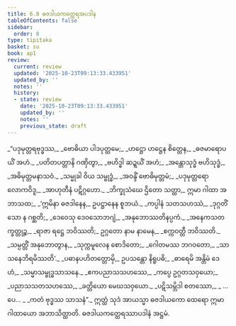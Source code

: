 ```yaml
---
title: 6.8 ဓဇဒါယကတ္ထေရအပဒါန
tableOfContents: false
sidebar:
  order: 8
type: tipitaka
basket: su
book: ap1
review:
  current: review
  updated: '2025-10-23T09:13:33.433951'
  updated_by: ''
  notes: ''
  history:
  - state: review
    date: '2025-10-23T09:13:33.433951'
    updated_by: ''
    notes: ''
    previous_state: draft
---
```



<ReviewStatus review={frontmatter.review} showDetails={true} />

<HypothesisAnnotation frontmatter={frontmatter} />

<DynamicBreadcrumb />

<Division number="57" book="ap1" e="ch" v="20" p="120">

<Paragraph number="1446" type="verses" book="ap1">
_“ပဒုမုတ္တရဗုဒ္ဓဿ,_  
_ဗောဓိယာ ပါဒပုတ္တမေ;_  
_ဟဋ္ဌော ဟဋ္ဌေန စိတ္တေန,_  
_ဓဇမာရောပယိံ အဟံ._  

</Paragraph>

</Division>
<Division number="58" book="ap1" e="ch" v="20" p="120">

<Paragraph number="1447" type="verses" book="ap1">
_ပတိတပတ္တာနိ ဂဏှိတွာ,_  
_ဗဟိဒ္ဓါ ဆဍ္ဍယိံ အဟံ;_  
_အန္တောသုဒ္ဓံ ဗဟိသုဒ္ဓံ,_  
_အဓိမုတ္တမနာသဝံ._  

</Paragraph>

</Division>
<Division number="59" book="ap1" e="ch" v="20" p="120">

<Paragraph number="1448" type="verses" book="ap1">
_သမ္မုခါ ဝိယ သမ္ဗုဒ္ဓံ,_  
_အဝန္ဒိံ ဗောဓိမုတ္တမံ;_  
_ပဒုမုတ္တရော လောကဝိဒူ,_  
_အာဟုတီနံ ပဋိဂ္ဂဟော._  

</Paragraph>

</Division>
<Division number="60" book="ap1" e="ch" v="20" p="120">

<Paragraph number="1449" book="ap1">
_ဘိက္ခုသံဃေ ဌိတော သတ္ထာ,_  
ဣမာ ဂါထာ အဘာသထ;_  
_‘ဣမိနာ ဓဇဒါနေန,_  
ဥပဋ္ဌာနေန စူဘယံ._  

</Paragraph>

</Division>
<Division number="61" book="ap1" e="ch" v="20" p="120">

<Paragraph number="1450" type="verses" book="ap1">
_ကပ္ပါနံ သတသဟဿံ,_  
_ဒုဂ္ဂတိံ သော န ဂစ္ဆတိ;_  
_ဒေဝေသု ဒေဝသောဘဂျံ,_  
_အနုဘောဿတိနပ္ပကံ._  

</Paragraph>

</Division>
<Division number="62" book="ap1" e="ch" v="20" p="121">

<Paragraph number="1451" type="verses" book="ap1">
_အနေကသတက္ခတ္တုဉ္စ,_  
_ရာဇာ ရဋ္ဌေ ဘဝိဿတိ;_  
ဥဂ္ဂတော နာမ နာမေန,_  
_စက္ကဝတ္တီ ဘဝိဿတိ._  

</Paragraph>

</Division>
<Division number="63" book="ap1" e="ch" v="20" p="121">

<Paragraph number="1452" type="verses" book="ap1">
_သမ္ပတ္တိံ အနုဘောတွာန,_  
_သုက္ကမူလေန စောဒိတော;_  
_ဂေါတမဿ ဘဂဝတော,_  
_သာသနေဘိရမိဿတိ’._  

</Paragraph>

</Division>
<Division number="64" book="ap1" e="ch" v="20" p="121">

<Paragraph number="1453" type="verses" book="ap1">
_ပဓာနပဟိတတ္တောမှိ,_  
ဥပသန္တော နိရူပဓိ;_  
_ဓာရေမိ အန္တိမံ ဒေဟံ,_  
_သမ္မာသမ္ဗုဒ္ဓသာသနေ._  

</Paragraph>

</Division>
<Division number="65" book="ap1" e="ch" v="20" p="121">

<Paragraph number="1454" type="verses" book="ap1">
_ဧကပညာသသဟဿေ,_  
_ကပ္ပေ ဥဂ္ဂတသဝှယော;_  
_ပညာသသတသဟဿေ,_  
_ခတ္တိယော မေဃသဝှယော._  

</Paragraph>

</Division>
<Division number="66" book="ap1" e="ch" v="20" p="121">

<Paragraph number="1455" type="verses" book="ap1">
_ပဋိသမ္ဘိဒါ စတဿော,_  
_ …ပေ… _  
_ကတံ ဗုဒ္ဓဿ သာသနံ”._  

</Paragraph>

<Paragraph number="1456" book="ap1">
ဣတ္ထံ သုဒံ အာယသ္မာ ဓဇဒါယကော ထေရော ဣမာ ဂါထာယော အဘာသိတ္ထာတိ.

</Paragraph>
</Division>

<Paragraph number="1457" type="center" book="ap1">
ဓဇဒါယကတ္ထေရဿာပဒါနံ အဋ္ဌမံ.
</Paragraph>